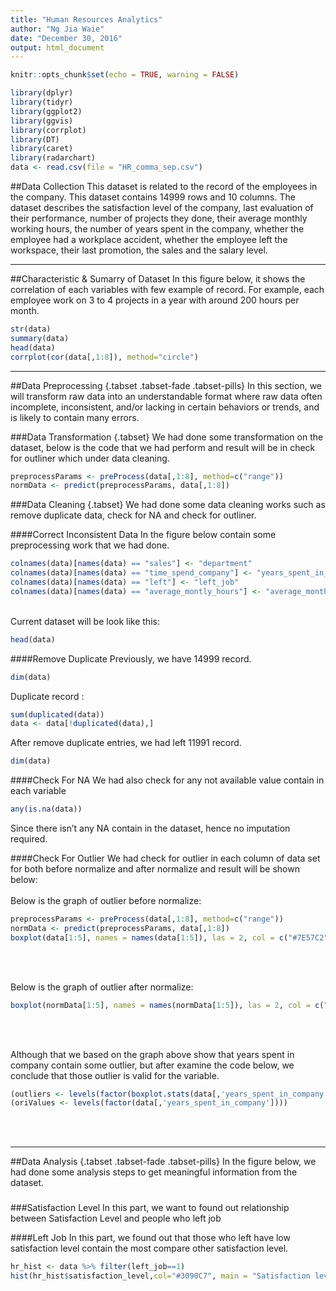 ```yaml
---
title: "Human Resources Analytics"
author: "Ng Jia Waie"
date: "December 30, 2016"
output: html_document
---
```


```r
knitr::opts_chunk$set(echo = TRUE, warning = FALSE)
```

```r
library(dplyr)
library(tidyr)
library(ggplot2)
library(ggvis)
library(corrplot)
library(DT)
library(caret)
library(radarchart)
data <- read.csv(file = "HR_comma_sep.csv")
```
##Data Collection
This dataset is related to the record of the employees in the company. This dataset contains 14999 rows and 10 columns. The dataset describes the satisfaction level of the company, last evaluation of their performance, number of projects they done, their average monthly working hours, the number of years spent in the company, whether the employee had a workplace accident, whether the employee left the workspace, their last promotion, the sales and the salary level.
<hr>

##Characteristic & Sumarry of Dataset 
In this figure below, it shows the correlation of each variables with few example of record. For example, each employee work on 3 to 4 projects in a year with around 200 hours per month.
```r
str(data)
summary(data)
head(data)
corrplot(cor(data[,1:8]), method="circle")
```
<hr>

##Data Preprocessing {.tabset .tabset-fade .tabset-pills}
In this section, we will transform raw data into an understandable format where raw data often incomplete, inconsistent, and/or lacking in certain behaviors or trends, and is likely to contain many errors.


###Data Transformation {.tabset}
We had done some transformation on the dataset, below is the code that we had perform and result will be in check for outliner which under data cleaning.
```r
preprocessParams <- preProcess(data[,1:8], method=c("range"))
normData <- predict(preprocessParams, data[,1:8])

```


###Data Cleaning {.tabset}
We had done some data cleaning works such as remove duplicate data, check for NA and check for outliner. 

####Correct Inconsistent Data
In the figure below contain some preprocessing work that we had done.
```r
colnames(data)[names(data) == "sales"] <- "department"
colnames(data)[names(data) == "time_spend_company"] <- "years_spent_in_company"
colnames(data)[names(data) == "left"] <- "left_job"
colnames(data)[names(data) == "average_montly_hours"] <- "average_monthly_hours"
```
<br>
Current dataset will be look like this:
```r
head(data)
```

####Remove Duplicate
Previously, we have 14999 record.
```r
dim(data)
```
Duplicate record :
```r
sum(duplicated(data))
data <- data[!duplicated(data),]
```
After remove duplicate entries, we had left 11991 record.
```r
dim(data)
```

####Check For NA
We had also check for any not available value contain in each variable
```r
any(is.na(data))
```
Since there isn't any NA contain in the dataset, hence no imputation required.
<br>

####Check For Outlier
We had check for outlier in each column of data set for both before normalize and after normalize and result will be shown below:
<br>
<br>
Below is the graph of outlier before normalize:
```r
preprocessParams <- preProcess(data[,1:8], method=c("range"))
normData <- predict(preprocessParams, data[,1:8])
boxplot(data[1:5], names = names(data[1:5]), las = 2, col = c("#7E57C2","#42A5F5","#9CCC65","#EA80FC","#EC407A") ,horizontal = F)
```
<br>
<br>

Below is the graph of outlier after normalize:
```r
boxplot(normData[1:5], names = names(normData[1:5]), las = 2, col = c("#7E57C2","#42A5F5","#9CCC65","#EA80FC","#EC407A") ,horizontal = F)
```
<br>
<br>

Although that we based on the graph above show that years spent in company contain some outlier, but after examine the code below, we conclude that those outlier is valid for the variable.
```r
(outliers <- levels(factor(boxplot.stats(data[,'years_spent_in_company'])$out)))
(oriValues <- levels(factor(data[,'years_spent_in_company'])))
```
<br>
<br>
<hr>
##Data Analysis {.tabset .tabset-fade .tabset-pills}
In the figure below, we had done some analysis steps to get meaningful information from the dataset.


###

###Satisfaction Level
In this part, we want to found out relationship between Satisfaction Level and people who left job

####Left Job
In this part, we found out that those who left have low satisfaction level contain the most compare other satisfaction level.

```r
hr_hist <- data %>% filter(left_job==1)
hist(hr_hist$satisfaction_level,col="#3090C7", main = "Satisfaction level : left job")
```




